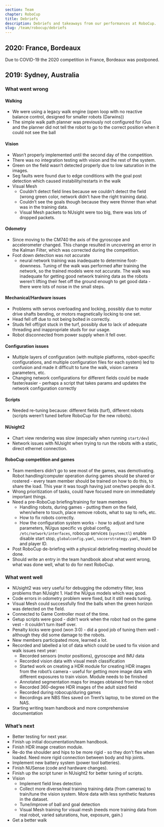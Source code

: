 ```yaml
---
section: Team
chapter: RoboCup
title: Debriefs
description: Debriefs and takeaways from our performances at RoboCup.
slug: /team/robocup/debriefs
---
```


## 2020: France, Bordeaux

Due to COVID-19 the 2020 competition in France, Bordeaux was postponed.

## 2019: Sydney, Australia

### What went wrong

#### Walking

- We were using a legacy walk engine (open loop with no reactive balance control, designed for smaller robots (Darwins))
- The simple walk path planner was previously not configured for iGus and the planner did not tell the robot to go to the correct position when it could not see the ball

#### Vision

- Wasn’t properly implemented until the second day of the competition.
- There was no integration testing with vision and the rest of the system.
- Green on the field wasn’t detected properly due to low saturation in the images.
- Seg faults were found due to edge conditions with the goal post detection which caused instability/restarts in the walk
- Visual Mesh
  - Couldn’t detect field lines because we couldn’t detect the field (wrong green color, network didn’t have the right training data).
  - Couldn’t see the goals though because they were thinner than what was in the training data.
  - Visual Mesh packets to NUsight were too big, there was lots of dropped packets.

#### Odometry

- Since moving to the CM740 the axis of the gyroscope and accelerometer changed. This change resulted in uncovering an error in the Kalman Filter, which was corrected during the competition.
- Foot down detection was not accurate
  - neural network training was inadequate to determine foot-downness. Tuning of the walk was performed after training the network, so the trained models were not accurate. The walk was inadequate for getting good network training data as the robots weren’t lifting their feet off the ground enough to get good data - there were lots of noise in the small steps.

#### Mechanical/Hardware issues

- Problems with servos overloading and locking, possibly due to motor drive shafts bending, or motors magnetically locking to one set.
- Head fell off due to not being bolted in correctly.
- Studs fell off/got stuck in the turf, possibly due to lack of adequate threading and inappropriate studs for our usage.
- Robot disconnected from power supply when it fell over.

#### Configuration issues

- Multiple layers of configuration (with multiple platforms, robot-specific configurations, and multiple configuration files for each system) led to confusion and made it difficult to tune the walk, vision camera parameters, etc.
- Changing network configurations for different fields could be made faster/easier - perhaps a script that takes params and updates the network configuration correctly

#### Scripts

- Needed re-tuning because: different fields (turf), different robots (scripts weren’t tuned before RoboCup for the new robots).

#### NUsight2

- Chart view rendering was slow (especially when running `start/dev`)
- Network issues with NUsight when trying to run the robots with a static, direct ethernet connection.

#### RoboCup competition and games

- Team members didn’t go to see most of the games, was demotivating. Robot handling/computer operation during games should be shared or rostered - every team member should be trained on how to do this, to share the load. This year it was tough having just one/two people do it.
- Wrong prioritization of tasks, could have focused more on immediately important things.
- Need a pre-RoboCup briefing/training for team members
  - Handling robots, during games - putting them on the field, when/where to touch, place remove robots, what to say to refs, etc.
  - How to fix robots correctly.
  - How the configuration system works - how to adjust and tune parameters, NUgus specific vs global config, `/etc/network/interfaces`, robocup services (`systemctl`) enable disable start stop, `globalconfig.yaml`, `soccerstrategy.yaml`, team ID and player ID.
- Post RoboCup de-briefing with a physical debriefing meeting should be done.
- Should write an entry in the team handbook about what went wrong, what was done well, what to do for next RoboCup.

### What went well

- NUsight2 was very useful for debugging the odometry filter, less problems than NUsight 1. Had the NUgus models which was good.
- Code errors in odometry problem were fixed, but it still needs tuning.
- Visual Mesh could successfully find the balls when the green horizon was detected on the field.
- Connected to Game Controller most of the time.
- Getup scripts were good - didn’t work when the robot had on the game vest - it couldn’t turn itself over.
- Penalty kicks were good (won 3:0) - did a good job of tuning them well - although they did some damage to the robots.
- New members participated more, learned a lot.
- Recorded and labelled a lot of data which could be used to fix vision and walk issues next year:
  - Recorded sensors (motor positions), gyroscope and IMU data
  - Recorded vision data with visual mesh classification
  - Started work on creating a HDR module for creating HDR images from the robot’s camera - useful for getting more image data with different exposures to train vision. Module needs to be finished
  - Annotated segmentation maps for images obtained from the robot
  - Recorded 360-degree HDR images of the adult sized field
  - Recorded during robocup/during games
  - Recordings are NBS files saved on Trent’s laptop, to be stored on the NAS.
- Starting writing team handbook and more comprehensive documentation

### What’s next

- Better testing for next year.
- Finish up initial documentation/team handbook.
- Finish HDR image creation module.
- Re-do the shoulder and hips to be more rigid - so they don’t flex when loaded. Need more rigid connection between body and hip joints.
- Implement new battery system (power tool batteries).
- Finish NUSense (code and hardware changes).
- Finish up the script tuner in NUsight2 for better tuning of scripts.
- Vision
  - Implement field lines detection
  - Collect more diverse/real training training data (from cameras) to train/tune the vision system. More data with less synthetic features in the dataset.
  - Tune/improve of ball and goal detection
  - Visual Mesh training for visual mesh (needs more training data from real robot, varied saturations, hue, exposure, gain.)
- Get a better walk

